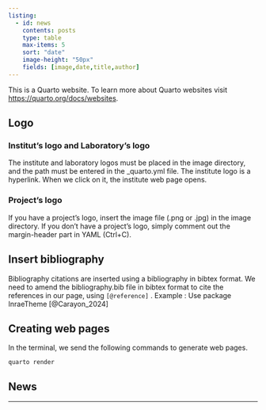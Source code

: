 ```yaml
---
listing:
  - id: news
    contents: posts
    type: table
    max-items: 5
    sort: "date"
    image-height: "50px"
    fields: [image,date,title,author]
---
```



This is a Quarto website.
To learn more about Quarto websites visit <https://quarto.org/docs/websites>.

## Logo 

### Institut's logo and Laboratory's logo

The institute and laboratory logos must be placed in the image directory, and the path must be entered in the _quarto.yml file.
The institute logo is a hyperlink. When we click on it, the institute web page opens.

### Project's logo

If you have a project's logo, insert the image file (.png or .jpg) in the image directory. If you don't have a project's logo, simply comment out the margin-header part in YAML (Ctrl+C).

## Insert bibliography

Bibliography citations are inserted using a bibliography in bibtex format. We need to amend the bibliography.bib file in bibtex format to cite the references in our page, using ```[@reference]``` .
Example :
Use package InraeTheme [@Carayon_2024]

## Creating web pages

In the terminal, we send the following commands to generate web pages.
```
quarto render
```

## News


:::{#news}
:::

---


